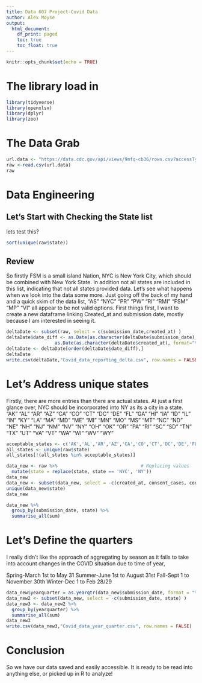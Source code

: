 ```yaml
---
title: Data 607 Project-Covid Data
author: Alex Moyse
output: 
  html_document:
    df_print: paged
    toc: true
    toc_float: true
---
```


```r
knitr::opts_chunk$set(echo = TRUE)
```


<H1>The library load in </H1>

```r
library(tidyverse)
library(openxlsx)
library(dplyr)
library(zoo)
```


<H1> The Data Grab </H1>

```r
url.data <- "https://data.cdc.gov/api/views/9mfq-cb36/rows.csv?accessType=DOWNLOAD"
raw <-read.csv(url.data)
raw
```

<H1> Data Engineering </H1>

<H2> Let's Start with Checking the State list </H2>

lets test this?

```r
sort(unique(raw$state))

```

<H2> Review </H2>

So firstly FSM is a small island Nation, NYC is New York City, which should be combined with New York State. In addition not all states are included in this list, indicating that not all states provided data. Let's see what happens when we look into the data some more. Just going off the back of my hand and a quick skim of the data list, "AS" "NYC" "PR"  "PW"  "RI"  "RMI" "FSM" "MP" "VI" all appear to be not valid options. First things first, I want to create a new dataframe linking Created_at and submission date, mostly because I am interested in seeing it. 

```r
deltaDate <- subset(raw, select = c(submission_date,created_at) )
deltaDate$date_diff <- as.Date(as.character(deltaDate$submission_date), format="%m/%d/%Y")-
                  as.Date(as.character(deltaDate$created_at), format="%m/%d/%Y %H:%M:%S")
deltaDate <- deltaDate[order(deltaDate$date_diff),]
deltaDate
write.csv(deltaDate,"Covid_data_reporting_delta.csv", row.names = FALSE)
```

<H1> Let's Address unique states </H1>

Firstly, there are more entries than there are actual states. At just a first glance over, NYC should be incorporated into NY as its a city in a state. 
 "AK"  "AL"  "AR"   "AZ"  "CA"  "CO"  "CT"  "DC"  "DE"  "FL" "GA"   "HI"  "IA"  "ID"  "IL"  "IN" "KY"  "LA"  "MA"  "MD"  "ME" "MI"  "MN"  "MO"  "MS"  "MT"  "NC"  "ND"  "NE"  "NH"  "NJ"  "NM"  "NV"  "NY" "OH"  "OK"  "OR"  "PA"  "RI"   "SC"  "SD" "TN"  "TX"  "UT"  "VA"   "VT"  "WA"  "WI"  "WV"  "WY" 


```r
acceptable_states <- c('AK','AL','AR','AZ','CA','CO','CT','DC','DE','FL','GA','HI','IA','ID','IL','IN','KY','KS','LA','MA','MD','ME','MI','MN','MO','MS','MT','NC','ND','NE','NH','NJ','NM','NV','NY','OH','OK','OR','PA','RI','SC','SD','TN','TX','UT','VA','VT','WA','WI','WV','WY')
all_states <- unique(raw$state)
all_states[!(all_states %in% acceptable_states)]
```

```r
data_new <- raw %>%                               # Replacing values
  mutate(state = replace(state, state == 'NYC', 'NY'))
data_new
data_new <- subset(data_new, select = -c(created_at, consent_cases, consent_deaths) )
unique(data_new$state)
data_new


```
```r
data_new %>%
  group_by(submission_date, state) %>%
  summarise_all(sum)
```


<H1> Let's Define the quarters </H1>

I really didn't like the approach of aggregating by season as it fails to take into account changes in the COVID situation due to time of year, 


Spring-March 1st to May 31
Summer-June 1st to August 31st
Fall-Sept 1 to November 30th
Winter-Dec 1 to Feb 28/29

```r
data_new$yearquarter = as.yearqtr(data_new$submission_date, format = "%m/%d/%Y")
data_new2 <- subset(data_new, select = -c(submission_date, state) )
data_new3 <- data_new2 %>%
  group_by(yearquarter) %>%
  summarise_all(sum)
data_new3
write.csv(data_new3,"Covid_data_year_quarter.csv", row.names = FALSE)
```

<H1> Conclusion </H1>

So we have our data saved and easily accessible. It is ready to be read into anything else, or picked up in R to analyze!

